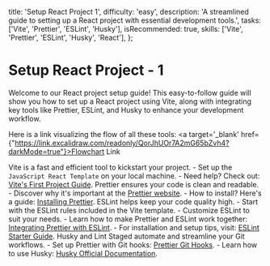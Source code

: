 
  title: 'Setup React Project 1',
  difficulty: 'easy',
  description: 'A streamlined guide to setting up a React project with essential development tools.',
  tasks: ['Vite', 'Prettier', 'ESLint', 'Husky'],
  isRecommended: true,
  skills: ['Vite', 'Prettier', 'ESLint', 'Husky', 'React'],
};

# Setup React Project - 1

Welcome to our React project setup guide! This easy-to-follow guide will show you how to set up a React project using Vite, along with integrating key tools like Prettier, ESLint, and Husky to enhance your development workflow.

Here is a link visualizing the flow of all these tools: <a target='_blank' href={"https://link.excalidraw.com/readonly/QorJhUOr7A2mG65bZvh4?darkMode=true"}>Flowchart Link</a>

<ProjectTasks>
  <ProjectTaskItem id={1} taskName='Vite'>
    Vite is a fast and efficient tool to kickstart your project.
    - Set up the <code>JavaScript React Template</code> on your local machine.
    - Need help? Check out: <a href="https://vitejs.dev/guide/#scaffolding-your-first-vite-project" target="_blank">Vite's First Project Guide</a>.
  </ProjectTaskItem>
  <ProjectTaskItem id={2} taskName='Prettier'>
    Prettier ensures your code is clean and readable.
    - Discover why it's important at the <a href="https://prettier.io/" target="_blank">Prettier website</a>.
    - How to install? Here's a guide: <a href="https://prettier.io/docs/en/install" target="_blank">Installing Prettier</a>.
  </ProjectTaskItem>
  <ProjectTaskItem id={3} taskName='ESLint'>
    ESLint helps keep your code quality high.
    - Start with the ESLint rules included in the Vite template.
    - Customize ESLint to suit your needs.
    - Learn how to make Prettier and ESLint work together: <a href="https://prettier.io/docs/en/install#eslint-and-other-linters" target="_blank">Integrating Prettier with ESLint</a>.
    - For installation and setup tips, visit: <a href="https://eslint.org/docs/user-guide/getting-started" target="_blank">ESLint Starter Guide</a>.
  </ProjectTaskItem>
  <ProjectTaskItem id={4} taskName='Husky and Lint Staged'>
    Husky and Lint Staged automate and streamline your Git workflows.
    - Set up Prettier with Git hooks: <a href="https://prettier.io/docs/en/install#git-hooks" target="_blank">Prettier Git Hooks</a>.
    - Learn how to use Husky: <a href="https://typicode.github.io/husky/#/" target="_blank">Husky Official Documentation</a>.
  </ProjectTaskItem>
</ProjectTasks>
